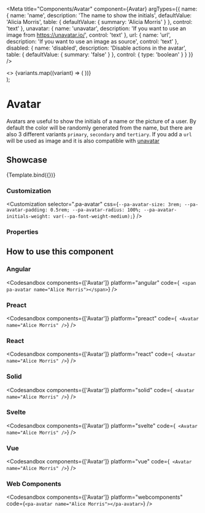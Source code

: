 
<Meta
  title="Components/Avatar"
  component={Avatar}
  argTypes={{
    name: {
      name: 'name',
      description: 'The name to show the initials',
      defaultValue: 'Alicia Morris',
      table: {
        defaultValue: { summary: 'Alicia Morris' }
      },
      control: 'text'
    },
    unavatar: {
      name: 'unavatar',
      description: 'If you want to use an image from https://unavatar.io/',
      control: 'text'
    },
    url: {
      name: 'url',
      description: 'If you want to use an image as source',
      control: 'text'
    },
    disabled: {
      name: 'disabled',
      description: 'Disable actions in the avatar',
      table: {
        defaultValue: { summary: 'false' }
      },
      control: {
        type: 'boolean'
      }
    }
  }}
/>

  <div>
    <>
      {variants.map((variant) => (
        <Avatar key={variant.key} {...args} variant={variant.value} />
      ))}
    </>
  </div>
);

# Avatar

Avatars are useful to show the initials of a name or the picture of a user.
By default the color will be randomly generated from the name, but there are also 3 different variants `primary`, `secondary` and `tertiary`.
If you add a `url` will be used as image and it is also compatible with [unavatar](https://unavatar.io/)

## Showcase

<Canvas>
  <Story
    name="Default"
    args={{
      disabled: false,
      unavatar: '',
      url: ''
    }}
  >
    {Template.bind({})}
  </Story>
</Canvas>

### Customization

<Customization
  selector=".pa-avatar"
  css={`
    --pa-avatar-size: 3rem;
    --pa-avatar-padding: 0.5rem;
    --pa-avatar-radius: 100%;
    --pa-avatar-initials-weight: var(--pa-font-weight-medium);
  `}
/>

### Properties

<ArgsTable story="Default" of={Avatar} />

## How to use this component

### Angular

<Codesandbox
  components={['Avatar']}
  platform="angular"
  code={`
    <span pa-avatar name="Alice Morris"></span>`}
/>

### Preact

<Codesandbox
  components={['Avatar']}
  platform="preact"
  code={`
  <Avatar name="Alice Morris" />`}
/>

### React

<Codesandbox
  components={['Avatar']}
  platform="react"
  code={`
  <Avatar name="Alice Morris" />`}
/>

### Solid

<Codesandbox
  components={['Avatar']}
  platform="solid"
  code={`
  <Avatar name="Alice Morris" />`}
/>

### Svelte

<Codesandbox
  components={['Avatar']}
  platform="svelte"
  code={`
  <Avatar name="Alice Morris" />`}
/>

### Vue

<Codesandbox
  components={['Avatar']}
  platform="vue"
  code={`
  <Avatar name="Alice Morris" />`}
/>

### Web Components

<Codesandbox components={['Avatar']} platform="webcomponents" code={`<pa-avatar name="Alice Morris"></pa-avatar>`} />
